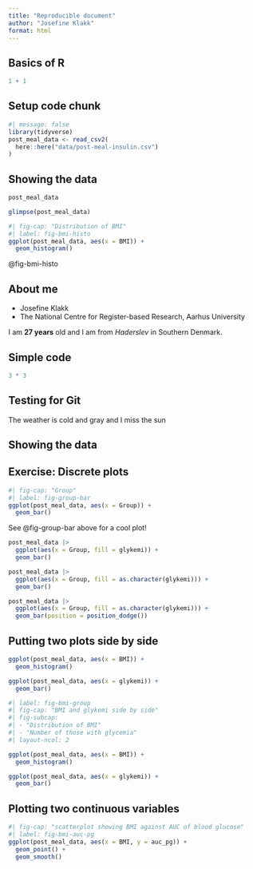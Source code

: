 ```yaml
---
title: "Reproducible document"
author: "Josefine Klakk"
format: html
---
```


## Basics of R

```r
1 + 1
```

## Setup code chunk

```r
#| message: false
library(tidyverse)
post_meal_data <- read_csv2(
  here::here("data/post-meal-insulin.csv")
)
```

## Showing the data
```r
post_meal_data
```

```r
glimpse(post_meal_data)
```

```r
#| fig-cap: "Distribution of BMI"
#| label: fig-bmi-histo
ggplot(post_meal_data, aes(x = BMI)) +
  geom_histogram()
```
@fig-bmi-histo


## About me

- Josefine Klakk 
- The National Centre for Register-based Research, Aarhus University

I am **27 years** old and I am from *Haderslev* in Southern Denmark.

## Simple code
```r
3 * 3
```
## Testing for Git
The weather is cold and gray and I miss the sun

## Showing the data

## Exercise: Discrete plots

```r
#| fig-cap: "Group"
#| label: fig-group-bar
ggplot(post_meal_data, aes(x = Group)) +
  geom_bar()
```


See @fig-group-bar above for a cool plot!

```r
post_meal_data |>
  ggplot(aes(x = Group, fill = glykemi)) +
  geom_bar()
```


```r
post_meal_data |>
  ggplot(aes(x = Group, fill = as.character(glykemi))) +
  geom_bar()
```

```r
post_meal_data |>
  ggplot(aes(x = Group, fill = as.character(glykemi))) +
  geom_bar(position = position_dodge())
```

## Putting two plots side by side

```r
ggplot(post_meal_data, aes(x = BMI)) +
  geom_histogram()
```



```r
ggplot(post_meal_data, aes(x = glykemi)) +
  geom_bar()
```

```r
#| label: fig-bmi-group
#| fig-cap: "BMI and glykemi side by side"
#| fig-subcap:
#| - "Distribution of BMI"
#| - "Number of those with glycemia"
#| layout-ncol: 2

ggplot(post_meal_data, aes(x = BMI)) +
  geom_histogram()

ggplot(post_meal_data, aes(x = glykemi)) +
  geom_bar()
```

## Plotting two continuous variables

```r
#| fig-cap: "scatterplot showing BMI against AUC of blood glucose"
#| label: fig-bmi-auc-pg 
ggplot(post_meal_data, aes(x = BMI, y = auc_pg)) + 
  geom_point() + 
  geom_smooth()
```

